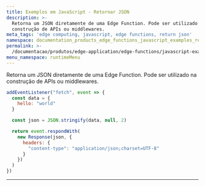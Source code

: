 ```yaml
---
title: Exemplos em JavaScript - Retornar JSON
description: >-
  Retorna um JSON diretamente de uma Edge Function. Pode ser utilizado na
  construção de APIs ou middlewares.
meta_tags: 'edge computing, javascript, edge functions, return json'
namespace: documentation_products_edge_functions_javascript_examples_return_json
permalink: >-
  /documentacao/produtos/edge-application/edge-functions/javascript-examples/return-json/
menu_namespace: runtimeMenu
---
```


Retorna um JSON diretamente de uma Edge Function. Pode ser utilizado na construção de APIs ou middlewares.

```js
addEventListener("fetch", event => {
  const data = {
    hello: "world"
  }

  const json = JSON.stringify(data, null, 2)

  return event.respondWith(
    new Response(json, {
      headers: {
        "content-type": "application/json;charset=UTF-8"
      }
    })
  )
})
```





---

